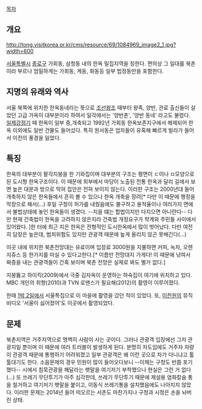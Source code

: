 [[목차]]
== 개요 ==
http://tong.visitkorea.or.kr/cms/resource/69/1084969_image2_1.jpg?width=600
{{{+1 Bukchon Hanok Vilage / 北村韓屋마을 }}}

[[서울특별시]] [[종로구]] 가회동, 삼청동 내의 한옥 밀집지역을 칭한다. 편의상 그 일대를 북촌이라 부르나 엄밀하게는 가회동, 계동, 화동등 일부 법정동만을 포함한다.

== 지명의 유래와 역사 ==
서울 북쪽에 위치한 한옥동네라는 뜻으로 [[조선]]왕조 때부터 왕족, 양반, 관료 출신들이 살았던 고급 가옥이 대부분이라 하여서 일각에서는 '양반촌', '양반 동네' 라고도 불렸다. [[일제강점기]] 때 한옥이 일부 증,개축되고 1992년 가회동 한옥보존지구에서 해제되어 한옥 이외에도 일반 건물도 들어섰다. 특히 원서동은 업자들이 유혹해 빠르게 빌라가 들어서 이전의 풍경을 잃었다.

== 특징 ==
한옥의 대부분이 팔각지붕을 한 기와집이며 대부분의 구조는 평면이 ㄷ이나 ㅁ모양으로 된 도시형 한옥구조이다. 이 때문에 외부에서 마당이 노출된 전통 한옥과 달리 길에서 보면 높은 대문과 방으로 막혀 집안은 전혀 보이지 않는다. 이러한 구조는 2000년대 들어 개축하지 않은 한옥들에서 흔히 볼 수 있으나 한옥 개축을 장려[* 다만 이 때문에 행정을 막장으로 해서(...) 후일 구청이 허가를 내줬음에도 불구하고 용적율이나 여러가지 면에서 불법상태에 놓인 한옥들이 생겼다. --지을 떄는 합법이지만 다지으면 아니란다-- 다만 현재 건축법이 한옥을 고려하지 않은지라 건축법 개정요구가 학계와 주민들 사이에서 있어왔다. ]한 터에 최근 지은 한옥은 전형적인 도시한옥에서 많이 벗어났다. 다만 여전히 담장은 높은데, 범죄위험도 있지만 관광객 때문에 높게 올리지 않곤 못배긴다(...)

이곳 내에 위치한 북촌전망대는 유료이며 입장료 3000원을 지불하면 커피, 녹차, 오렌지쥬스 등 한가지를 마실 수 있다고한다.[* 이름만 전망대지 가게다! 이 때문에 낚여서 짜증을 내는 관광객들이 간혹 보이며 북촌 전망은 실제로 봐도 별거 없다.]

지붕뚫고 하이킥(2009)에서 극중 김자옥이 운영하는 하숙집이 여기에 위치하고 있다. MBC 개인의 취향(2010)과 TVN 로맨스가 필요해(2012)의 촬영이 이루어졌다. 

한때 [[1박 2일]]에서 서울특집으로 이 마을에 촬영을 갔던 적이 있었다.
또, [[이천원]]의 뮤직비디오 '서울이 싫어졌어'도 이곳에서 촬영되었다.
{{{#!html
<iframe width="640" height="390" src="//www.youtube.com/embed/qkcgi3bnHVY" frameborder="0" allowfullscreen></iframe>}}}

== 문제 ==
북촌지역은 거주지역으로 명백히 사람이 사는 곳이다. 그러나 관광객 입장에선 그저 관광지일 뿐이며 이 때문에 여러 트러블이 발생하게 된다. 분명히 차도임에도 거주자 차량이 관광객 때문에 통행하기 어려워졌고 일부 관광객은 왜 이런 곳으로 차가 다니냐고 툴툴대기도 한다. 소음문제의 경우 민원이 많이 들어오다보니 --이제는 구청도 반쯤 포기했다-- 시에서 침묵관광을 해달라는 팻말을 여기저기 부착했으나 현실은 그런 거 없다(...) 또 쓰레기 무단투기가 아주 심각한데, 쓰레기 무단투기 때문에 제설용 염화칼슘 통을 철거하고 여기저기 팻말을 붙이고, 이동식 쓰레기통을 설치했음에도 나아지지 않았다. 이러한 문제는 2014년 들어 떠오르는 서촌도 마찬가지나 구청과 시청은 손을 놔버린 상태.

